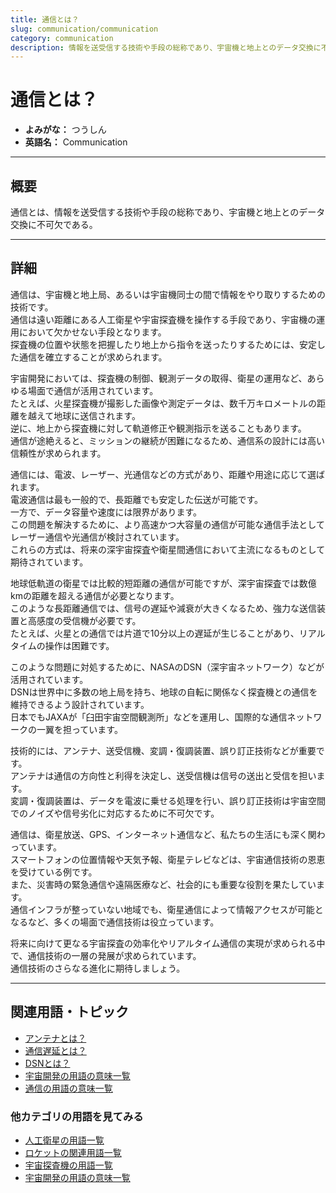 ```yaml
---
title: 通信とは？
slug: communication/communication
category: communication
description: 情報を送受信する技術や手段の総称であり、宇宙機と地上とのデータ交換に不可欠である通信について、その定義や用語の意味について解説します
---
```



<Head>
  <script type="application/ld+json">
    {`{
      "@context": "https://schema.org",
      "@type": "DefinedTerm",
      "name": "通信",
      "inDefinedTermSet": "https://www.space-portal.org",
      "termCode": "communication/communication",
      "description": "情報を送受信する技術や手段の総称であり、宇宙機と地上とのデータ交換に不可欠である通信について、その定義や用語の意味及びその内容について解説します",
      "url": "https://www.space-portal.org/docs/communication/communication"
    }`}
  </script>
</Head>

# 通信とは？

- **よみがな：** つうしん  
- **英語名：** Communication  

---

## 概要

通信とは、情報を送受信する技術や手段の総称であり、宇宙機と地上とのデータ交換に不可欠である。

---

## 詳細

通信は、宇宙機と地上局、あるいは宇宙機同士の間で情報をやり取りするための技術です。  
通信は遠い距離にある人工衛星や宇宙探査機を操作する手段であり、宇宙機の運用において欠かせない手段となります。  
探査機の位置や状態を把握したり地上から指令を送ったりするためには、安定した通信を確立することが求められます。

宇宙開発においては、探査機の制御、観測データの取得、衛星の運用など、あらゆる場面で通信が活用されています。  
たとえば、火星探査機が撮影した画像や測定データは、数千万キロメートルの距離を越えて地球に送信されます。  
逆に、地上から探査機に対して軌道修正や観測指示を送ることもあります。  
通信が途絶えると、ミッションの継続が困難になるため、通信系の設計には高い信頼性が求められます。  

通信には、電波、レーザー、光通信などの方式があり、距離や用途に応じて選ばれます。  
電波通信は最も一般的で、長距離でも安定した伝送が可能です。  
一方で、データ容量や速度には限界があります。  
この問題を解決するために、より高速かつ大容量の通信が可能な通信手法としてレーザー通信や光通信が検討されています。  
これらの方式は、将来の深宇宙探査や衛星間通信において主流になるものとして期待されています。  

地球低軌道の衛星では比較的短距離の通信が可能ですが、深宇宙探査では数億kmの距離を超える通信が必要となります。  
このような長距離通信では、信号の遅延や減衰が大きくなるため、強力な送信装置と高感度の受信機が必要です。  
たとえば、火星との通信では片道で10分以上の遅延が生じることがあり、リアルタイムの操作は困難です。  

このような問題に対処するために、NASAのDSN（深宇宙ネットワーク）などが活用されています。  
DSNは世界中に多数の地上局を持ち、地球の自転に関係なく探査機との通信を維持できるよう設計されています。  
日本でもJAXAが「臼田宇宙空間観測所」などを運用し、国際的な通信ネットワークの一翼を担っています。  

技術的には、アンテナ、送受信機、変調・復調装置、誤り訂正技術などが重要です。  
アンテナは通信の方向性と利得を決定し、送受信機は信号の送出と受信を担います。  
変調・復調装置は、データを電波に乗せる処理を行い、誤り訂正技術は宇宙空間でのノイズや信号劣化に対応するために不可欠です。  

通信は、衛星放送、GPS、インターネット通信など、私たちの生活にも深く関わっています。  
スマートフォンの位置情報や天気予報、衛星テレビなどは、宇宙通信技術の恩恵を受けている例です。  
また、災害時の緊急通信や遠隔医療など、社会的にも重要な役割を果たしています。  
通信インフラが整っていない地域でも、衛星通信によって情報アクセスが可能となるなど、多くの場面で通信技術は役立っています。  

将来に向けて更なる宇宙探査の効率化やリアルタイム通信の実現が求められる中で、通信技術の一層の発展が求められています。  
通信技術のさらなる進化に期待しましょう。

---

## 関連用語・トピック

- [アンテナとは？](communication/technology/antenna)
- [通信遅延とは？](communication/technology/communication-delay)
- [DSNとは？](communication/system/dsn)
- [宇宙開発の用語の意味一覧](category/glossary)
- [通信の用語の意味一覧](category/communication)

### 他カテゴリの用語を見てみる
- [人工衛星の用語一覧](category/satellite)
- [ロケットの関連用語一覧](category/rocket)
- [宇宙探査機の用語一覧](category/explorer)
- [宇宙開発の用語の意味一覧](category/glossary)
